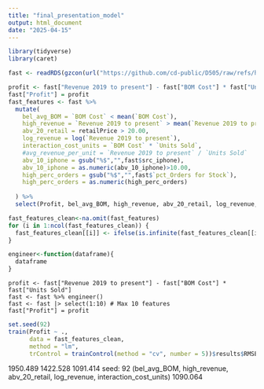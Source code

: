 ---
title: "final_presentation_model"
output: html_document
date: "2025-04-15"
---
```{r}
library(tidyverse)
library(caret)
```

```{r}
fast <- readRDS(gzcon(url("https://github.com/cd-public/D505/raw/refs/heads/master/dat/craven_train.rds")))
```

```{r}
profit <- fast["Revenue 2019 to present"] - fast["BOM Cost"] * fast["Units Sold"]
fast["Profit"] = profit
fast_features <- fast %>%
  mutate(
    bel_avg_BOM = `BOM Cost` < mean(`BOM Cost`),
    high_revenue = `Revenue 2019 to present` > mean(`Revenue 2019 to present`),
    abv_20_retail = retailPrice > 20.00,
    log_revenue = log(`Revenue 2019 to present`),
    interaction_cost_units = `BOM Cost` * `Units Sold`,
    #avg_revenue_per_unit = `Revenue 2019 to present` / `Units Sold`
    abv_10_iphone = gsub("%$","",fast$src_iphone),
    abv_10_iphone = as.numeric(abv_10_iphone)>10.00,
    high_perc_orders = gsub("%$","",fast$`pct_Orders for Stock`),
    high_perc_orders = as.numeric(high_perc_orders)
    
  ) %>%
  select(Profit, bel_avg_BOM, high_revenue, abv_20_retail, log_revenue, interaction_cost_units, abv_10_iphone)

fast_features_clean<-na.omit(fast_features)
for (i in 1:ncol(fast_features_clean)) {
  fast_features_clean[[i]] <- ifelse(is.infinite(fast_features_clean[[i]]), 0, fast_features_clean[[i]])
}
```

```{r}
engineer<-function(dataframe){
  dataframe
}
```

```{}
profit <- fast["Revenue 2019 to present"] - fast["BOM Cost"] * fast["Units Sold"]
fast <- fast %>% engineer()
fast <- fast |> select(1:10) # Max 10 features
fast["Profit"] = profit
```

```{r}
set.seed(92)
train(Profit ~ .,
      data = fast_features_clean, 
      method = "lm",
      trControl = trainControl(method = "cv", number = 5))$results$RMSE
```
1950.489
1422.528
1091.414 seed: 92 (bel_avg_BOM, high_revenue, abv_20_retail, log_revenue, interaction_cost_units)
1090.064